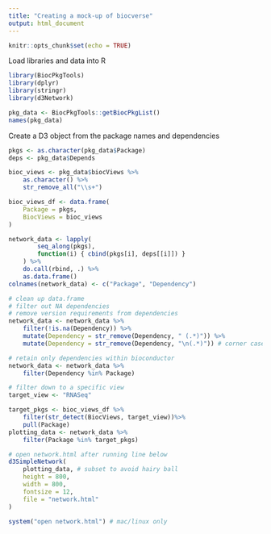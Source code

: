 ```yaml
---
title: "Creating a mock-up of biocverse"
output: html_document
---
```


```r
knitr::opts_chunk$set(echo = TRUE)
```

Load libraries and data into R
```r
library(BiocPkgTools)
library(dplyr)
library(stringr)
library(d3Network)

pkg_data <- BiocPkgTools::getBiocPkgList()
names(pkg_data)
```

Create a D3 object from the package names and dependencies
```r
pkgs <- as.character(pkg_data$Package)
deps <- pkg_data$Depends

bioc_views <- pkg_data$biocViews %>%
    as.character() %>%
    str_remove_all("\\s+")

bioc_views_df <- data.frame(
    Package = pkgs,
    BiocViews = bioc_views
)

network_data <- lapply(
        seq_along(pkgs), 
        function(i) { cbind(pkgs[i], deps[[i]]) }
    ) %>%
    do.call(rbind, .) %>%
    as.data.frame()
colnames(network_data) <- c("Package", "Dependency")

# clean up data.frame
# filter out NA dependencies
# remove version requirements from dependencies
network_data <- network_data %>%
    filter(!is.na(Dependency)) %>%
    mutate(Dependency = str_remove(Dependency, " (.*)")) %>%
    mutate(Dependency = str_remove(Dependency, "\n(.*)")) # corner case for vsn pkg

# retain only dependencies within bioconductor
network_data <- network_data %>%
    filter(Dependency %in% Package)

# filter down to a specific view
target_view <- "RNASeq"

target_pkgs <- bioc_views_df %>%
    filter(str_detect(BiocViews, target_view))%>%
    pull(Package)
plotting_data <- network_data %>%
    filter(Package %in% target_pkgs)

# open network.html after running line below
d3SimpleNetwork(
    plotting_data, # subset to avoid hairy ball
    height = 800,
    width = 800,
    fontsize = 12,
    file = "network.html"
)

system("open network.html") # mac/linux only
```

